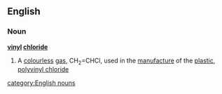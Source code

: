 ==English==
===Noun===
'''[[vinyl]] [[chloride]]'''
#{{chemistry}} A [[colourless]] [[gas]], CH<sub>2</sub>=CHCl, used in the [[manufacture]] of the [[plastic]], [[polyvinyl chloride]]
[[category:English nouns]]